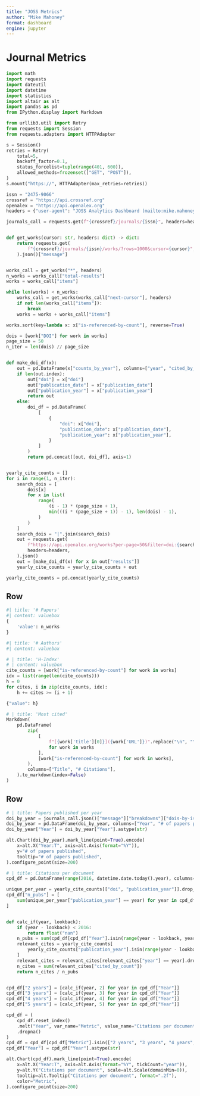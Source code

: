 ```yaml
---
title: "JOSS Metrics"
author: "Mike Mahoney"
format: dashboard
engine: jupyter
---
```


# Journal Metrics

```python
import math
import requests
import dateutil
import datetime
import statistics
import altair as alt
import pandas as pd
from IPython.display import Markdown

from urllib3.util import Retry
from requests import Session
from requests.adapters import HTTPAdapter

s = Session()
retries = Retry(
    total=5,
    backoff_factor=0.1,
    status_forcelist=tuple(range(401, 600)),
    allowed_methods=frozenset(["GET", "POST"]),
)
s.mount("https://", HTTPAdapter(max_retries=retries))

issn = "2475-9066"
crossref = "https://api.crossref.org"
openalex = "https://api.openalex.org"
headers = {"user-agent": "JOSS Analytics Dashboard (mailto:mike.mahoney.218@gmail.com)"}

journals_call = requests.get(f"{crossref}/journals/{issn}", headers=headers)


def get_works(cursor: str, headers: dict) -> dict:
    return requests.get(
        f"{crossref}/journals/{issn}/works/?rows=1000&cursor={cursor}", headers=headers
    ).json()["message"]


works_call = get_works("*", headers)
n_works = works_call["total-results"]
works = works_call["items"]

while len(works) < n_works:
    works_call = get_works(works_call["next-cursor"], headers)
    if not len(works_call["items"]):
        break
    works = works + works_call["items"]

works.sort(key=lambda x: x["is-referenced-by-count"], reverse=True)

dois = [work["DOI"] for work in works]
page_size = 50
n_iter = len(dois) // page_size


def make_doi_df(x):
    out = pd.DataFrame(x["counts_by_year"], columns=["year", "cited_by_count"])
    if len(out.index):
        out["doi"] = x["doi"]
        out["publication_date"] = x["publication_date"]
        out["publication_year"] = x["publication_year"]
        return out
    else:
        doi_df = pd.DataFrame(
            [
                {
                    "doi": x["doi"],
                    "publication_date": x["publication_date"],
                    "publication_year": x["publication_year"],
                }
            ]
        )
        return pd.concat([out, doi_df], axis=1)


yearly_cite_counts = []
for i in range(1, n_iter):
    search_dois = [
        dois[x]
        for x in list(
            range(
                (i - 1) * (page_size + 1),
                min(((i * (page_size + 1)) - 1), len(dois) - 1),
            )
        )
    ]
    search_dois = "|".join(search_dois)
    out = requests.get(
        f"https://api.openalex.org/works?per-page=50&filter=doi:{search_dois}",
        headers=headers,
    ).json()
    out = [make_doi_df(x) for x in out["results"]]
    yearly_cite_counts = yearly_cite_counts + out

yearly_cite_counts = pd.concat(yearly_cite_counts)
```

## Row {height=30%}

```python
#| title: '# Papers'
#| content: valuebox
{
    'value': n_works
}
```

```python
#| title: '# Authors'
#| content: valuebox
```

```python
# | title: 'H-Index'
# | content: valuebox
cite_counts = [work["is-referenced-by-count"] for work in works]
idx = list(range(len(cite_counts)))
h = 0
for cites, i in zip(cite_counts, idx):
    h += cites >= (i + 1)

{"value": h}
```

```python
# | title: 'Most cited'
Markdown(
    pd.DataFrame(
        zip(
            [
                f"[{work['title'][0]}]({work['URL']})".replace("\n", "")
                for work in works
            ],
            [work["is-referenced-by-count"] for work in works],
        ),
        columns=["Title", "# Citations"],
    ).to_markdown(index=False)
)
```

## Row {height=70%}

```python
# | title: Papers published per year
doi_by_year = journals_call.json()["message"]["breakdowns"]["dois-by-issued-year"]
doi_by_year = pd.DataFrame(doi_by_year, columns=["Year", "# of papers published"])
doi_by_year["Year"] = doi_by_year["Year"].astype(str)

alt.Chart(doi_by_year).mark_line(point=True).encode(
    x=alt.X("Year:T", axis=alt.Axis(format="%Y")),
    y="# of papers published",
    tooltip="# of papers published",
).configure_point(size=200)
```

```python
# | title: Citations per document
cpd_df = pd.DataFrame(range(2016, datetime.date.today().year), columns=["Year"])

unique_per_year = yearly_cite_counts[["doi", "publication_year"]].drop_duplicates()
cpd_df["n_pubs"] = [
    sum(unique_per_year["publication_year"] == year) for year in cpd_df["Year"]
]


def calc_if(year, lookback):
    if (year - lookback) < 2016:
        return float("nan")
    n_pubs = sum(cpd_df[cpd_df["Year"].isin(range(year - lookback, year))]["n_pubs"])
    relevant_cites = yearly_cite_counts[
        yearly_cite_counts["publication_year"].isin(range(year - lookback, year))
    ]
    relevant_cites = relevant_cites[relevant_cites["year"] == year].dropna()
    n_cites = sum(relevant_cites["cited_by_count"])
    return n_cites / n_pubs


cpd_df["2 years"] = [calc_if(year, 2) for year in cpd_df["Year"]]
cpd_df["3 years"] = [calc_if(year, 3) for year in cpd_df["Year"]]
cpd_df["4 years"] = [calc_if(year, 4) for year in cpd_df["Year"]]
cpd_df["5 years"] = [calc_if(year, 5) for year in cpd_df["Year"]]

cpd_df = (
    cpd_df.reset_index()
    .melt("Year", var_name="Metric", value_name="Citations per document")
    .dropna()
)
cpd_df = cpd_df[cpd_df["Metric"].isin(["2 years", "3 years", "4 years", "5 years"])]
cpd_df["Year"] = cpd_df["Year"].astype(str)

alt.Chart(cpd_df).mark_line(point=True).encode(
    x=alt.X("Year:T", axis=alt.Axis(format="%Y", tickCount="year")),
    y=alt.Y("Citations per document", scale=alt.Scale(domainMin=0)),
    tooltip=alt.Tooltip("Citations per document", format=".2f"),
    color="Metric",
).configure_point(size=200)
```

